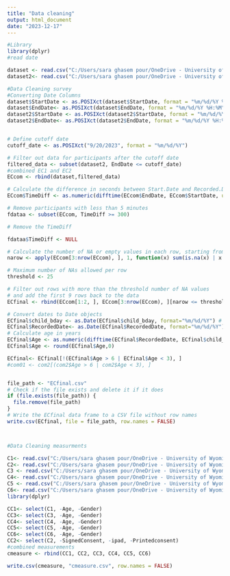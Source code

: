 ```yaml
---
title: "Data cleaning"
output: html_document
date: "2023-12-17"
---
```


```r
#Library
library(dplyr)
#read date

dataset <- read.csv("C:/Users/sara ghasem pour/OneDrive - University of Wyoming/Desktop/THESIS/Surveys, data dictionary/Rowdata/EC_pre.csv")
dataset2<- read.csv("C:/Users/sara ghasem pour/OneDrive - University of Wyoming/Desktop/THESIS/Surveys, data dictionary/Rowdata/EC.csv")


```



```r
#Data Cleaning survey
#Converting Date Columns
dataset$StartDate <- as.POSIXct(dataset$StartDate, format = "%m/%d/%Y %H:%M")
dataset$EndDate<- as.POSIXct(dataset$EndDate, format = "%m/%d/%Y %H:%M")
dataset2$StartDate <- as.POSIXct(dataset2$StartDate, format = "%m/%d/%Y %H:%M")
dataset2$EndDate<- as.POSIXct(dataset2$EndDate, format = "%m/%d/%Y %H:%M")


# Define cutoff date 
cutoff_date <- as.POSIXct("9/20/2023", format = "%m/%d/%Y")

# Filter out data for participants after the cutoff date
filtered_data <- subset(dataset2, EndDate <= cutoff_date)
#combined EC1 and EC2 
ECcom <- rbind(dataset,filtered_data)

# Calculate the difference in seconds between Start.Date and Recorded.Date
ECcom$TimeDiff <- as.numeric(difftime(ECcom$EndDate, ECcom$StartDate, units = "secs"))

# Remove participants with less than 5 minutes
fdataa <- subset(ECcom, TimeDiff >= 300)

# Remove the TimeDiff

fdataa$TimeDiff <- NULL

# Calculate the number of NA or empty values in each row, starting from row 10
narow <- apply(ECcom[3:nrow(ECcom), ], 1, function(x) sum(is.na(x) | x == ""))

# Maximum number of NAs allowed per row
threshold <- 25

# Filter out rows with more than the threshold number of NA values
# and add the first 9 rows back to the data
ECfinal <- rbind(ECcom[1:2, ], ECcom[3:nrow(ECcom), ][narow <= threshold, ])

# Convert dates to Date objects
ECfinal$child_bday <- as.Date(ECfinal$child_bday, format="%m/%d/%Y") # adjust format as needed
ECfinal$RecordedDate<- as.Date(ECfinal$RecordedDate, format="%m/%d/%Y") # adjust format as needed
# Calculate age in years
ECfinal$Age <- as.numeric(difftime(ECfinal$RecordedDate, ECfinal$child_bday, units="days")) / 365.25
ECfinal$Age <- round(ECfinal$Age,0)

ECfinal<- ECfinal[!(ECfinal$Age > 6 | ECfinal$Age < 3), ]
#com01 <- com2[(com2$Age > 6 | com2$Age < 3), ]


file_path <- "ECfinal.csv"
# Check if the file exists and delete it if it does
if (file.exists(file_path)) {
  file.remove(file_path)
}
# Write the ECfinal data frame to a CSV file without row names
write.csv(ECfinal, file = file_path, row.names = FALSE)




```



```r
#Data Cleaning measurments

C1<- read.csv("C:/Users/sara ghasem pour/OneDrive - University of Wyoming/Desktop/THESIS/Surveys, data dictionary/Rowdata/ECECcenter.csv")
C2<- read.csv("C:/Users/sara ghasem pour/OneDrive - University of Wyoming/Desktop/THESIS/Surveys, data dictionary/Rowdata/Lab.csv")
C3 <- read.csv("C:/Users/sara ghasem pour/OneDrive - University of Wyoming/Desktop/THESIS/Surveys, data dictionary/Rowdata/North.csv")
C4<- read.csv("C:/Users/sara ghasem pour/OneDrive - University of Wyoming/Desktop/THESIS/Surveys, data dictionary/Rowdata/Open.csv")
C5 <- read.csv("C:/Users/sara ghasem pour/OneDrive - University of Wyoming/Desktop/THESIS/Surveys, data dictionary/Rowdata/South.csv")
C6<- read.csv("C:/Users/sara ghasem pour/OneDrive - University of Wyoming/Desktop/THESIS/Surveys, data dictionary/Rowdata/Heads.csv")
library(dplyr)

CC1<- select(C1, -Age, -Gender)
CC3<- select(C3, -Age, -Gender)
CC4<- select(C4, -Age, -Gender)
CC5<- select(C5, -Age, -Gender)
CC6<- select(C6, -Age, -Gender)
CC2<- select(C2, -SignedConsent, -ipad, -Printedconsent)
#combined measurements
cmeasure <- rbind(CC1, CC2, CC3, CC4, CC5, CC6)

write.csv(cmeasure, "cmeasure.csv", row.names = FALSE)


```



